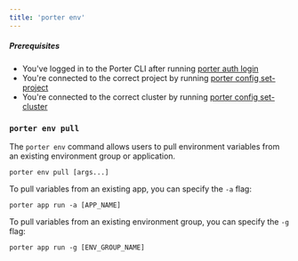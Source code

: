 ```yaml
---
title: 'porter env'
---
```


##### Prerequisites

- You've logged in to the Porter CLI after running [porter auth login](/enterprise/cli/command-reference/porter-auth)
- You're connected to the correct project by running [porter config set-project](/enterprise/cli/command-reference/porter-config)
- You're connected to the correct cluster by running [porter config set-cluster](/enterprise/cli/command-reference/porter-config)

### `porter env pull`[](#porter-env 'Direct link to heading')

The `porter env` command allows users to pull environment variables from an existing environment group or application.

```
porter env pull [args...]
```

To pull variables from an existing app, you can specify the `-a` flag:

```
porter app run -a [APP_NAME]
```

To pull variables from an existing environment group, you can specify the `-g` flag:

```
porter app run -g [ENV_GROUP_NAME]
```
